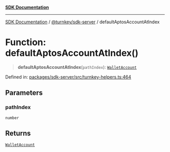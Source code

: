 [**SDK Documentation**](../../../README.mdx)

***

[SDK Documentation](../../../packages.mdx) / [@turnkey/sdk-server](../README.mdx) / defaultAptosAccountAtIndex

# Function: defaultAptosAccountAtIndex()

> **defaultAptosAccountAtIndex**(`pathIndex`): [`WalletAccount`](../interfaces/WalletAccount.mdx)

Defined in: [packages/sdk-server/src/turnkey-helpers.ts:464](https://github.com/tkhq/sdk/blob/e1b1a69bdd608320aaf03cc2dbbf68dc0c52b28d/packages/sdk-server/src/turnkey-helpers.ts#L464)

## Parameters

### pathIndex

`number`

## Returns

[`WalletAccount`](../interfaces/WalletAccount.mdx)
